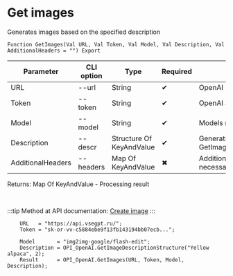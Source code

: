 ﻿---
sidebar_position: 2
description: Get images and other functions to work with OpenAI in the Open Integration Package, a free open-source integration library for 1C:Enterprise 8, OneScript and CLI
keywords: [1C, 1С, 1С:Enterprise, 1С:Enterprise 8.3, API, Integration, Services, Exchange, OneScript, CLI, OpenAI]
---


# Get images
 Generates images based on the specified description



`Function GetImages(Val URL, Val Token, Val Model, Val Description, Val AdditionalHeaders = "") Export`

  | Parameter | CLI option | Type | Required | Description |
  |-|-|-|-|-|
  | URL | --url | String | &#x2714; | OpenAI server URL |
  | Token | --token | String | &#x2714; | OpenAI authorization token |
  | Model | --model | String | &#x2714; | Models name |
  | Description | --descr | Structure Of KeyAndValue | &#x2714; | Generation parameters. See GetImageDescriptionStructure |
  | AdditionalHeaders | --headers | Map Of KeyAndValue | &#x2716; | Additional request headers, if necessary |

  
  Returns:  Map Of KeyAndValue - Processing result

<br/>

:::tip
Method at API documentation: [Create image](https://platform.openai.com/docs/api-reference/images/create)
:::
<br/>



```bsl title="1C:Enterprise/OneScript code example"
    URL   = "https://api.vsegpt.ru/";
    Token = "sk-or-vv-c5884ebe9f13fb143194bb07ecb...";

    Model       = "img2img-google/flash-edit";
    Description = OPI_OpenAI.GetImageDescriptionStructure("Yellow alpaca", 2);
    Result      = OPI_OpenAI.GetImages(URL, Token, Model, Description);
```
 




